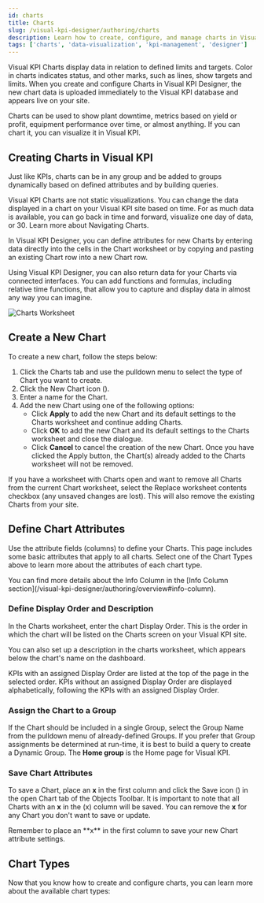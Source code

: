 ```yaml
---
id: charts
title: Charts
slug: /visual-kpi-designer/authoring/charts
description: Learn how to create, configure, and manage charts in Visual KPI Designer. This guide covers various chart types, attributes, and best practices for effective data visualization in your KPI management system.
tags: ['charts', 'data-visualization', 'kpi-management', 'designer']
---
```


<head>
  <title>Charts</title>
  <meta name="keywords" content="charts, data visualization, bar chart, pie chart, gantt chart, box plots, pareto charts, xy plots, query based charts, kpi management"/>
</head>


Visual KPI Charts display data in relation to defined limits and targets. Color in charts indicates status, and other marks, such as lines, show targets and limits. When you create and configure Charts in Visual KPI Designer, the new chart data is uploaded immediately to the Visual KPI database and appears live on your site.

Charts can be used to show plant downtime, metrics based on yield or profit, equipment performance over time, or almost anything. If you can chart it, you can visualize it in Visual KPI.

## Creating Charts in Visual KPI

Just like KPIs, charts can be in any group and be added to groups dynamically based on defined attributes and by building queries.

Visual KPI Charts are not static visualizations. You can change the data displayed in a chart on your Visual KPI site based on time. For as much data is available, you can go back in time and forward, visualize one day of data, or 30. Learn more about Navigating Charts.

In Visual KPI Designer, you can define attributes for new Charts by entering data directly into the cells in the Chart worksheet or by copying and pasting an existing Chart row into a new Chart row.

Using Visual KPI Designer, you can also return data for your Charts via connected interfaces. You can add functions and formulas, including relative time functions, that allow you to capture and display data in almost any way you can imagine.

<Image
  src="media/designer/authoring/charts/charts-worksheet.png"
  alt="Charts Worksheet"
/>

## Create a New Chart

To create a new chart, follow the steps below:

1. Click the Charts tab and use the pulldown menu to select the type of Chart you want to create.
2. Click the New Chart icon (<PngFont name='new28' />).
3. Enter a name for the Chart.
4. Add the new Chart using one of the following options:
   - Click **Apply** to add the new Chart and its default settings to the Charts worksheet and continue adding Charts.
   - Click **OK** to add the new Chart and its default settings to the Charts worksheet and close the dialogue.
   - Click **Cancel** to cancel the creation of the new Chart. Once you have clicked the Apply button, the Chart(s) already added to the Charts worksheet will not be removed.

<Callout type="success" title="Working with Charts">
If you have a worksheet with Charts open and want to remove all Charts from the current Chart worksheet, select the Replace worksheet contents checkbox (any unsaved changes are lost). This will also remove the existing Charts from your site.
</Callout>

## Define Chart Attributes

Use the attribute fields (columns) to define your Charts. This page includes some basic attributes that apply to all charts. Select one of the Chart Types above to learn more about the attributes of each chart type.

<Callout type="info" title="Info Column">
You can find more details about the Info Column in the [Info Column section](/visual-kpi-designer/authoring/overview#info-column).
</Callout>

### Define Display Order and Description

In the Charts worksheet, enter the chart Display Order. This is the order in which the chart will be listed on the Charts screen on your Visual KPI site.

You can also set up a description in the charts worksheet, which appears below the chart's name on the dashboard.

KPIs with an assigned Display Order are listed at the top of the page in the selected order. KPIs without an assigned Display Order are displayed alphabetically, following the KPIs with an assigned Display Order.

### Assign the Chart to a Group

If the Chart should be included in a single Group, select the Group Name from the pulldown menu of already-defined Groups. If you prefer that Group assignments be determined at run-time, it is best to build a query to create a Dynamic Group. The **Home group** is the Home page for Visual KPI.

### Save Chart Attributes

To save a Chart, place an **x** in the first column and click the Save icon (<PngFont name='save28' />) in the open Chart tab of the Objects Toolbar. It is important to note that all Charts with an **x** in the (x) column will be saved. You can remove the **x** for any Chart you don't want to save or update.

<Callout type="note" title="Save your information">
Remember to place an **x** in the first column to save your new Chart attribute settings.
</Callout>

## Chart Types

Now that you know how to create and configure charts, you can learn more about the available chart types:

<CardList cols={4}>
  <Card 
    title="Bar Charts"
    link="/visual-kpi-designer/authoring/charts/bar-chart"
  />
  <Card 
    title="Gantt Charts"
    link="/visual-kpi-designer/authoring/charts/gantt-chart"
  />
  <Card 
    title="Pareto Charts"
    link="/visual-kpi-designer/authoring/charts/pareto-chart"
  />
  <Card 
    title="Pie Charts"
    link="/visual-kpi-designer/authoring/charts/pie-chart"
  />
  <Card 
    title="XY Plots"
    link="/visual-kpi-designer/authoring/charts/xy-plots"
  />
  <Card 
    title="Query Based Charts"
    link="/visual-kpi-designer/authoring/charts/query-based-chart"
  />
  <Card 
    title="Box Plots"
    link="/visual-kpi-designer/authoring/charts/box-plots"
  />
</CardList>